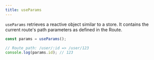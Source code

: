 ```yaml
---
title: useParams
---
```


`useParams` retrieves a reactive object similar to a store.
It contains the current route's path parameters as defined in the Route.

```js
const params = useParams();

// Route path: /user/:id => /user/123
console.log(params.id); // 123
```
